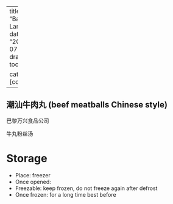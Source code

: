 
---
title: "Bacon Lardons"
date: "2024-07-22"
draft: true
toc: true

categories: [cooking]
---


## 潮汕牛肉丸 (beef meatballs Chinese style)

巴黎万兴食品公司

牛丸粉丝汤

# Storage


- Place: freezer
- Once opened:
- Freezable: keep frozen, do not freeze again after defrost
- Once frozen: for a long time best before


